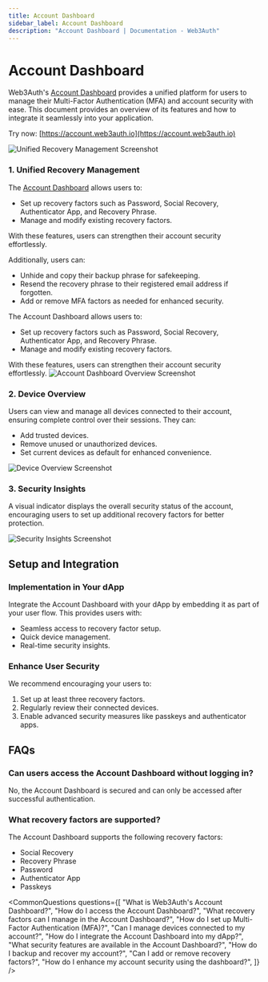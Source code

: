 ```yaml
---
title: Account Dashboard
sidebar_label: Account Dashboard
description: "Account Dashboard | Documentation - Web3Auth"
---
```



# Account Dashboard

Web3Auth's [Account Dashboard](https://account.web3auth.io) provides a unified platform for users to
manage their Multi-Factor Authentication (MFA) and account security with ease. This document
provides an overview of its features and how to integrate it seamlessly into your application.

Try now: [https://account.web3auth.io](https://account.web3auth.io)

![Unified Recovery Management Screenshot](/images/account-dashboard/unified-recovery-management.jpg)

### 1. Unified Recovery Management

The [Account Dashboard](https://account.web3auth.io) allows users to:

- Set up recovery factors such as Password, Social Recovery, Authenticator App, and Recovery Phrase.
- Manage and modify existing recovery factors.

With these features, users can strengthen their account security effortlessly.

Additionally, users can:

- Unhide and copy their backup phrase for safekeeping.
- Resend the recovery phrase to their registered email address if forgotten.
- Add or remove MFA factors as needed for enhanced security.

The Account Dashboard allows users to:

- Set up recovery factors such as Password, Social Recovery, Authenticator App, and Recovery Phrase.
- Manage and modify existing recovery factors.

With these features, users can strengthen their account security effortlessly.
![Account Dashboard Overview Screenshot](/images/account-dashboard/account-dashboard-overview.jpg)

### 2. Device Overview

Users can view and manage all devices connected to their account, ensuring complete control over
their sessions. They can:

- Add trusted devices.
- Remove unused or unauthorized devices.
- Set current devices as default for enhanced convenience.

![Device Overview Screenshot](/images/account-dashboard/device-overview.jpg)

### 3. Security Insights

A visual indicator displays the overall security status of the account, encouraging users to set up
additional recovery factors for better protection.

![Security Insights Screenshot](/images/account-dashboard/security-insights.jpg)

## Setup and Integration

### Implementation in Your dApp

Integrate the Account Dashboard with your dApp by embedding it as part of your user flow. This
provides users with:

- Seamless access to recovery factor setup.
- Quick device management.
- Real-time security insights.

### Enhance User Security

We recommend encouraging your users to:

1. Set up at least three recovery factors.
2. Regularly review their connected devices.
3. Enable advanced security measures like passkeys and authenticator apps.

## FAQs

### Can users access the Account Dashboard without logging in?

No, the Account Dashboard is secured and can only be accessed after successful authentication.

### What recovery factors are supported?

The Account Dashboard supports the following recovery factors:

- Social Recovery
- Recovery Phrase
- Password
- Authenticator App
- Passkeys

<CommonQuestions
  questions={[
    "What is Web3Auth's Account Dashboard?",
    "How do I access the Account Dashboard?",
    "What recovery factors can I manage in the Account Dashboard?",
    "How do I set up Multi-Factor Authentication (MFA)?",
    "Can I manage devices connected to my account?",
    "How do I integrate the Account Dashboard into my dApp?",
    "What security features are available in the Account Dashboard?",
    "How do I backup and recover my account?",
    "Can I add or remove recovery factors?",
    "How do I enhance my account security using the dashboard?",
  ]}
/>
